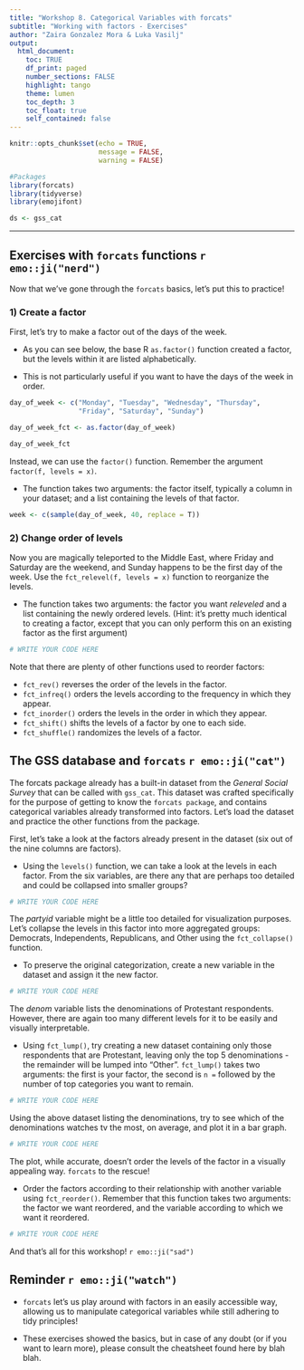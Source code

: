 ```yaml
---
title: "Workshop 8. Categorical Variables with forcats"
subtitle: "Working with factors - Exercises"
author: "Zaira Gonzalez Mora & Luka Vasilj"
output: 
  html_document:
    toc: TRUE
    df_print: paged
    number_sections: FALSE
    highlight: tango
    theme: lumen
    toc_depth: 3
    toc_float: true
    self_contained: false
---
```


```r
knitr::opts_chunk$set(echo = TRUE,
                      message = FALSE, 
                      warning = FALSE)

#Packages
library(forcats)
library(tidyverse)
library(emojifont)

ds <- gss_cat

```
---

## Exercises with `forcats` functions `r emo::ji("nerd")`

Now that we've gone through the `forcats` basics, let's put this to practice!

### 1) Create a factor

First, let's try to make a factor out of the days of the week. 

* As you can see below, the base R `as.factor()` function created a factor, but the levels within it are listed alphabetically. 

* This is not particularly useful if you want to have the days of the week in order.

```r
day_of_week <- c("Monday", "Tuesday", "Wednesday", "Thursday", 
                 "Friday", "Saturday", "Sunday")

day_of_week_fct <- as.factor(day_of_week)

day_of_week_fct
```
Instead, we can use the `factor()` function. Remember the argument `factor(f, levels = x)`. 

* The function takes two arguments: the factor itself, typically a column in your dataset; and a list containing the levels of that factor.

```r
week <- c(sample(day_of_week, 40, replace = T))

```
### 2) Change order of levels

Now you are magically teleported to the Middle East, where Friday and Saturday are the weekend, and Sunday happens to be the first day of the week. Use the `fct_relevel(f, levels = x)` function to reorganize the levels. 

* The function takes two arguments: the factor you want *releveled* and a list containing the newly ordered levels. (Hint: it's pretty much identical to creating a factor, except that you can only perform this on an existing factor as the first argument)

```r
# WRITE YOUR CODE HERE
```

Note that there are plenty of other functions used to reorder factors:

- `fct_rev()` reverses the order of the levels in the factor.
- `fct_infreq()` orders the levels according to the frequency in which they appear.
- `fct_inorder()` orders the levels in the order in which they appear.
- `fct_shift()` shifts the levels of a factor by one to each side.
- `fct_shuffle()` randomizes the levels of a factor.


## The GSS database and **`forcats`** `r emo::ji("cat")`

The forcats package already has a built-in dataset from the *General Social Survey* that can be called with `gss_cat`. This dataset was crafted specifically for the purpose of getting to know the `forcats package`, and contains categorical variables already transformed into factors. Let's load the dataset and practice the other functions from the package. 

First, let's take a look at the factors already present in the dataset (six out of the nine columns are factors). 

* Using the `levels()` function, we can take a look at the levels in each factor. From the six variables, are there any that are perhaps too detailed and could be collapsed into smaller groups?

```r
# WRITE YOUR CODE HERE
```

The *partyid* variable might be a little too detailed for visualization purposes. Let's collapse the levels in this factor into more aggregated groups: Democrats, Independents, Republicans, and Other using the `fct_collapse()` function. 

 * To preserve the original categorization, create a new variable in the dataset and assign it the new factor.

```r
# WRITE YOUR CODE HERE
```

The *denom* variable lists the denominations of Protestant respondents. However, there are again too many different levels for it to be easily and visually interpretable. 

* Using `fct_lump()`, try creating a new dataset containing only those respondents that are Protestant, leaving only the top 5 denominations - the remainder will be lumped into "Other". `fct_lump()` takes two arguments: the first is your factor, the second is `n = ` followed by the number of top categories you want to remain.

```r
# WRITE YOUR CODE HERE
```


Using the above dataset listing the denominations, try to see which of the denominations watches tv the most, on average, and plot it in a bar graph. 

```r
# WRITE YOUR CODE HERE
```

The plot, while accurate, doesn't order the levels of the factor in a visually appealing way. `forcats` to the rescue! 

* Order the factors according to their relationship with another variable using `fct_reorder()`. Remember that this function takes two arguments: the factor we want reordered, and the variable according to which we want it reordered.

```r
# WRITE YOUR CODE HERE
```

And that's all for this workshop! `r emo::ji("sad")`

## Reminder `r emo::ji("watch")`

* `forcats` let's us play around with factors in an easily accessible way, allowing us to manipulate categorical variables while still adhering to tidy principles!

* These exercises showed the basics, but in case of any doubt (or if you want to learn more), please consult the cheatsheet found here by blah blah.
